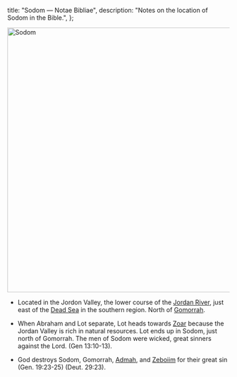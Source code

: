   title: "Sodom — Notae Bibliae",
  description: "Notes on the location of Sodom in the Bible.",
};

<Initial text="Sodom"/>

<Image
  className="sepia rounded"
  src="/places/sodom.jpg"
  alt="Sodom"
  width="600"
  height="600"
/>

- Located in the Jordon Valley, the lower course of the [Jordan River](/places/old-testament/genesis/jordan-river), just east of the [Dead Sea](/places/old-testament/genesis/dead-sea) in the southern region. North of [Gomorrah](/places/old-testament/genesis/gomorrah).

- When Abraham and Lot separate, Lot heads towards [Zoar](/places/old-testament/genesis/zoar) because the Jordan Valley is rich in natural resources. Lot ends up in Sodom, just north of Gomorrah. The men of Sodom were wicked, great sinners against the Lord. (Gen 13:10-13).

- God destroys Sodom, Gomorrah, [Admah](/places/old-testament/genesis/admah), and [Zeboiim](/places/old-testament/genesis/zeboiim) for their great sin (Gen. 19:23-25) (Deut. 29:23).
